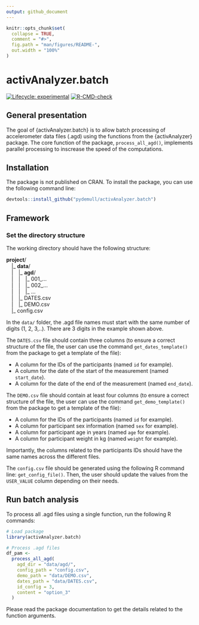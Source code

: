 ```yaml
---
output: github_document
---
```


<!-- README.md is generated from README.Rmd. Please edit that file -->

```r
knitr::opts_chunk$set(
  collapse = TRUE,
  comment = "#>",
  fig.path = "man/figures/README-",
  out.width = "100%"
)
```

# activAnalyzer.batch

<!-- badges: start -->
[![Lifecycle: experimental](https://img.shields.io/badge/lifecycle-experimental-orange.svg)](https://lifecycle.r-lib.org/articles/stages.html#experimental)
[![R-CMD-check](https://github.com/pydemull/activAnalyzer.batch/actions/workflows/R-CMD-check.yaml/badge.svg)](https://github.com/pydemull/activAnalyzer.batch/actions/workflows/R-CMD-check.yaml)
<!-- badges: end -->

## General presentation
The goal of {activAnalyzer.batch} is to allow batch processing of accelerometer data files (.agd) using the functions from the {activAnalyzer} package. The core function of the package, `process_all_agd()`, implements parallel processing to inscrease the speed of the computations.

## Installation

The package is not published on CRAN. To install the package, you can use the following command line:

```r
devtools::install_github("pydemull/activAnalyzer.batch")
```

## Framework

### Set the directory structure

The working directory should have the following structure: 

**project**/  
&emsp;|_ **data**/  
&emsp;|&emsp;|_ **agd**/   
&emsp;|&emsp;|&emsp;|_ 001_...  
&emsp;|&emsp;|&emsp;|_ 002_...  
&emsp;|&emsp;|&emsp;|_ ...  
&emsp;|&emsp;|_ DATES.csv  
&emsp;|&emsp;|_ DEMO.csv  
&emsp;|_ config.csv  
        

In the `data/` folder, the .agd file names must start with the same number of digits (1, 2, 3,..). There are 3 digits in the example shown above.

The `DATES.csv` file should contain three columns (to ensure a correct structure of the file, the user can use the command `get_dates_template()` from the package to get a template of the file): 

  * A column for the IDs of the participants (named `id` for example).
  * A column for the date of the start of the measurement (named `start_date`).
  * A column for the date of the end of the measurement (named `end_date`).

The `DEMO.csv` file should contain at least four columns (to ensure a correct structure of the file, the user can use the command `get_demo_template()` from the package to get a template of the file):

  * A column for the IDs of the participants (named `id` for example).
  * A column for participant sex information (named `sex` for example).
  * A column for participant age in years (named `age` for example).
  * A column for participant weight in kg (named `weight` for example).

Importantly, the columns related to the participants IDs should have the same names across the different files.

The `config.csv` file should be generated using the following R command line: `get_config_file()`. Then, the user should update the values from the `USER_VALUE` column depending on their needs.

## Run batch analysis

To process all .agd files using a single function, run the following R commands:

```r
# Load package
library(activAnalyzer.batch)

# Process .agd files
df_pam <-
  process_all_agd(
    agd_dir = "data/agd/",
    config_path = "config.csv",
    demo_path = "data/DEMO.csv",
    dates_path = "data/DATES.csv",
    id_config = 3,
    content = "option_3"
  )
```

Please read the package documentation to get the details related to the function arguments.


